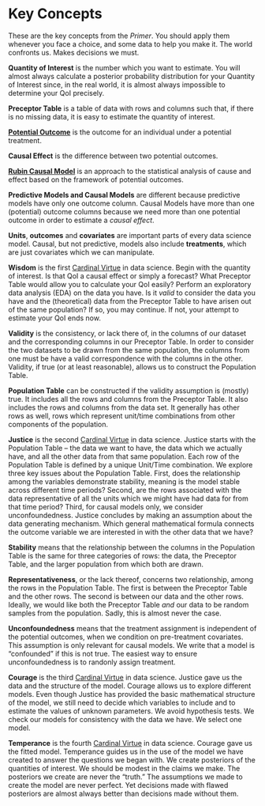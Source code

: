 # Key Concepts {-}

These are the key concepts from the *Primer*. You should apply them whenever you face a choice, and some data to help you make it. The world confronts us. Makes decisions we must.

**Quantity of Interest** is the number which you want to estimate. You will almost always calculate a posterior probability distribution for your Quantity of Interest since, in the real world, it is almost always impossible to determine your QoI precisely.

**Preceptor Table** is a table of data with rows and columns such that, if there is no missing data, it is easy to estimate the quantity of interest.

[**Potential Outcome**](https://www.econometrics-with-r.org/13-1-poceaie.html) is the outcome for an individual under a potential treatment.

**Causal Effect** is the difference between two potential outcomes.

[**Rubin Causal Model**](https://en.wikipedia.org/wiki/Rubin_causal_model) is an approach to the statistical analysis of cause and effect based on the framework of potential outcomes.

**Predictive Models and Causal Models** are different because predictive models have only one outcome column. Causal Models have more than one (potential) outcome columns because we need more than one potential outcome in order to estimate a *causal effect*.

**Units**, **outcomes** and **covariates** are important parts of every data science model. Causal, but not predictive, models also include **treatments**, which are just covariates which we can manipulate.

**Wisdom** is the first [Cardinal Virtue](https://en.wikipedia.org/wiki/Cardinal_virtues) in data science. Begin with the quantity of interest. Is that QoI a causal effect or simply a forecast? What Preceptor Table would allow you to calculate your QoI easily? Perform an exploratory data analysis (EDA) on the data you have. Is it *valid* to consider the data you have and the (theoretical) data from the Preceptor Table to have arisen out of the same population? If so, you may continue. If not, your attempt to estimate your QoI ends now.

**Validity** is the consistency, or lack there of, in the columns of our dataset and the corresponding columns in our Preceptor Table. In order to consider the two datasets to be drawn from the same population, the columns from one must be have a valid correspondence with the columns in the other. Validity, if true (or at least reasonable), allows us to construct the Population Table.

**Population Table** can be constructed if the validity assumption is (mostly) true. It includes all the rows and columns from the Preceptor Table. It also includes the rows and columns from the data set. It generally has other rows as well, rows which represent unit/time combinations from other components of the population.

**Justice** is the second [Cardinal Virtue](https://en.wikipedia.org/wiki/Cardinal_virtues) in data science. Justice starts with the Population Table – the data we want to have, the data which we actually have, and all the other data from that same population. Each row of the Population Table is defined by a unique Unit/Time combination. We explore three key issues about the Population Table. First, does the relationship among the variables demonstrate stability, meaning is the model stable across different time periods? Second, are the rows associated with the data representative of all the units which we might have had data for from that time period? Third, for causal models only, we consider unconfoundedness. Justice concludes by making an assumption about the data generating mechanism. Which general mathematical formula connects the outcome variable we are interested in with the other data that we have?

**Stability** means that the relationship between the columns in the Population Table is the same for three categories of rows: the data, the Preceptor Table, and the larger population from which both are drawn.

**Representativeness**, or the lack thereof, concerns two relationship, among the rows in the Population Table. The first is between the Preceptor Table and the other rows. The second is between our data and the other rows. Ideally, we would like both the Preceptor Table *and* our data to be random samples from the population. Sadly, this is almost never the case.

**Unconfoundedness** means that the treatment assignment is independent of the potential outcomes, when we condition on pre-treatment covariates. This assumption is only relevant for causal models. We write that a model is "confounded" if this is not true. The easiest way to ensure unconfoundedness is to randonly assign treatment.

**Courage** is the third [Cardinal Virtue](https://en.wikipedia.org/wiki/Cardinal_virtues) in data science. Justice gave us the data and the structure of the model. Courage allows us to explore different models. Even though Justice has provided the basic mathematical structure of the model, we still need to decide which variables to include and to estimate the values of unknown parameters. We avoid hypothesis tests. We check our models for consistency with the data we have. We select one model.

**Temperance** is the fourth [Cardinal Virtue](https://en.wikipedia.org/wiki/Cardinal_virtues) in data science. Courage gave us the fitted model. Temperance guides us in the use of the model we have created to answer the questions we began with. We create posteriors of the quantities of interest. We should be modest in the claims we make. The posteriors we create are never the “truth.” The assumptions we made to create the model are never perfect. Yet decisions made with flawed posteriors are almost always better than decisions made without them.



